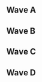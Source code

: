 {{DISPLAYTITLE:Summit 2016: ''Melee'' Singles Round 1 Pools}}{{SetGame|melee}}
{{tabs static
|name1=Overview
|link1=Summit/2016/Melee
|name2=Singles Round 1 Pools
|link2=Summit/2016/Melee/Singles Round 1 Pools
|name3=Singles Round 2 Pools
|link3=Summit/2016/Melee/Singles Round 2 Pools
|name4=Singles Bracket
|link4=Summit/2016/Melee/Singles Bracket
|name5=Doubles Bracket
|link5=Summit/2016/Melee/Doubles Bracket
|This=2
}}
==Wave A==
{{Box|start|padding=2em}}
{{HiddenSort|===A1===}}
{{GroupTableStart | Bracket A1 |width=300px}}
{{GroupTableSlot|InfernoJesus |flag=ca |win_m=4 |lose_m=0 |place=1 |bg=up |go={{advance|Summit 2016/Singles Round 2 Pools}}}}
{{GroupTableSlot|Radiowar |flag=ca |win_m=3 |lose_m=1 |place=2 |bg=up |go={{advance|Summit 2016/Singles Round 2 Pools}}}}
{{GroupTableSlot|sage |flag=ca |win_m=2 |lose_m=2 |place=3 |bg=down}}
{{GroupTableSlot|lunarhowl |flag=ca |win_m=1 |lose_m=3 |place=4 |bg=down}}
{{GroupTableSlot|Vin |flag=us |win_m=0 |lose_m=4 |place=5 |bg=down}}
{{GroupTableEnd}}
{{Box|break|padding=2em}}

{{HiddenSort|===A2===}}
{{GroupTableStart | Bracket A2 |width=300px}}
{{GroupTableSlot|Trulliam |flag=ca |win_m=5 |lose_m=0 |place=1 |bg=up |go={{advance|Summit 2016/Singles Round 2 Pools}}}}
{{GroupTableSlot|Dr.Shots |flag=ca |win_m=4 |lose_m=1 |place=2 |bg=up |go={{advance|Summit 2016/Singles Round 2 Pools}}}}
{{GroupTableSlot|Grill Master Mitch |flag=ca |win_m=3 |lose_m=2 |place=3 |bg=down}}
{{GroupTableSlot|Kal |flag= |win_m=2 |lose_m=3 |place=4 |bg=down}}
{{GroupTableSlot|Fresh |flag=ca |win_m=1 |lose_m=4 |place=5 |bg=down}}
{{GroupTableSlot|Hairdoo |flag=ca |win_m=0 |lose_m=5 |place=6 |bg=down}}
{{GroupTableEnd}}
{{Box|break|padding=2em}}

{{HiddenSort|===A3===}}
{{GroupTableStart | Bracket A3 |width=300px}}
{{GroupTableSlot|Plat |flag=ca |win_m=4 |lose_m=0 |place=1 |bg=up |go={{advance|Summit 2016/Singles Round 2 Pools}}}}
{{GroupTableSlot|D$ |flag=ca |win_m=3 |lose_m=1 |place=2 |bg=up |go={{advance|Summit 2016/Singles Round 2 Pools}}}}
{{GroupTableSlot|Zuppy |flag=ca |win_m=2 |lose_m=2 |place=3 |bg=down}}
{{GroupTableSlot|Wowser |flag=ca |win_m=1 |lose_m=3 |place=4 |bg=down}}
{{GroupTableSlot|Qerbstomp |flag=ca |win_m=0 |lose_m=4 |place=5 |bg=down}}
{{GroupTableEnd}}
{{Box|break|padding=2em}}

{{HiddenSort|===A4===}}
{{GroupTableStart | Bracket A4 |width=300px}}
{{GroupTableSlot|Morsecode762 |flag=us |win_m=5 |lose_m=0 |place=1 |bg=up |go={{advance|Summit 2016/Singles Round 2 Pools}}}}
{{GroupTableSlot|Rabbit |flag=ca |win_m=4 |lose_m=1 |place=2 |bg=up |go={{advance|Summit 2016/Singles Round 2 Pools}}}}
{{GroupTableSlot|Squeakie |flag=ca |win_m=3 |lose_m=2 |place=3 |bg=down}}
{{GroupTableSlot|Malex |flag=ca |win_m=2 |lose_m=3 |place=4 |bg=down}}
{{GroupTableSlot|Lexi |flag=ca |win_m=1 |lose_m=4 |place=5 |bg=down}}
{{GroupTableSlot|O Dog |flag=ca |win_m=0 |lose_m=5 |place=6 |bg=down}}
{{GroupTableEnd}}
{{Box|break|padding=2em}}

{{HiddenSort|===A5===}}
{{GroupTableStart | Bracket A5 |width=300px}}
{{GroupTableSlot|Reggie |flag=ca |win_m=5 |lose_m=0 |place=1 |bg=up |go={{advance|Summit 2016/Singles Round 2 Pools}}}}
{{GroupTableSlot|DLos |flag=ca |win_m=4 |lose_m=1 |place=2 |bg=up |go={{advance|Summit 2016/Singles Round 2 Pools}}}}
{{GroupTableSlot|OT Eric |flag= |win_m=3 |lose_m=2 |place=3 |bg=down}}
{{GroupTableSlot|Sockbasket |flag=ca |win_m=2 |lose_m=3 |place=4 |bg=down}}
{{GroupTableSlot|Microsoft Paint |flag=ca |win_m=1 |lose_m=4 |place=5 |bg=down}}
{{GroupTableSlot|Cypher |flag=ca |win_m=0 |lose_m=5 |place=6 |bg=down}}
{{GroupTableEnd}}
{{Box|break|padding=2em}}

{{HiddenSort|===A6===}}
{{GroupTableStart | Bracket A6 |width=300px}}
{{GroupTableSlot|Moist |flag=ca |win_m=4 |lose_m=1 |place=1 |bg=up |go={{advance|Summit 2016/Singles Round 2 Pools}}}}
{{GroupTableSlot|Eidolon |flag=ca |win_m=4 |lose_m=1 |place=2 |bg=up |go={{advance|Summit 2016/Singles Round 2 Pools}}}}
{{GroupTableSlot|Karma (JP) |flag=ca |win_m=4 |lose_m=1 |place=3 |bg=down}}
{{GroupTableSlot|JOATguy |flag=ca |win_m=2 |lose_m=3 |place=4 |bg=down}}
{{GroupTableSlot|Mado |flag=ca |win_m=1 |lose_m=4 |place=5 |bg=down}}
{{GroupTableSlot|Luckerdog |flag=ca |win_m=0 |lose_m=5 |place=6 |bg=down}}
{{GroupTableEnd}}
{{Box|break|padding=2em}}

{{HiddenSort|===A7===}}
{{GroupTableStart | Bracket A7 |width=300px}}
{{GroupTableSlot|Legend |flag=ca |win_m=4 |lose_m=0 |place=1 |bg=up |go={{advance|Summit 2016/Singles Round 2 Pools}}}}
{{GroupTableSlot|Koobie |flag=ca |win_m=2 |lose_m=2 |place=2 |bg=up |go={{advance|Summit 2016/Singles Round 2 Pools}}}}
{{GroupTableSlot|Grapefruit |flag=ca |win_m=2 |lose_m=2 |place=3 |bg=down}}
{{GroupTableSlot|RestEZ |flag=ca |win_m=2 |lose_m=2 |place=4 |bg=down}}
{{GroupTableSlot|Noire |flag=ca |win_m=0 |lose_m=4 |place=5 |bg=down}}
{{GroupTableEnd}}
{{Box|break|padding=2em}}

{{HiddenSort|===A8===}}
{{GroupTableStart | Bracket A8 |width=300px}}
{{GroupTableSlot|Moky |flag=ca |win_m=4 |lose_m=0 |place=1 |bg=up |go={{advance|Summit 2016/Singles Round 2 Pools}}}}
{{GroupTableSlot|MurphyPrime |flag=ca |win_m=3 |lose_m=1 |place=2 |bg=up |go={{advance|Summit 2016/Singles Round 2 Pools}}}}
{{GroupTableSlot|TinderKing |flag=ca |win_m=2 |lose_m=2 |place=3 |bg=down}}
{{GroupTableSlot|Jewish Princess |flag=ca |win_m=1 |lose_m=3 |place=4 |bg=down}}
{{GroupTableSlot|Sera |flag=ca |win_m=0 |lose_m=4 |place=5 |bg=down}}
{{GroupTableEnd}}
{{Box|end}}

==Wave B==
{{Box|start|padding=2em}}
{{HiddenSort|===B1===}}
{{GroupTableStart | Bracket B1 |width=300px}}
{{GroupTableSlot|Sylarius |flag=ca |win_m=5 |lose_m=0 |place=1 |bg=up |go={{advance|Summit 2016/Singles Round 2 Pools}}}}
{{GroupTableSlot|lonebutterfish |flag=ca |win_m=4 |lose_m=1 |place=2 |bg=up |go={{advance|Summit 2016/Singles Round 2 Pools}}}}
{{GroupTableSlot|HVAC |flag=ca |win_m=3 |lose_m=2 |place=3 |bg=down}}
{{GroupTableSlot|El Toro |flag=ca |win_m=2 |lose_m=3 |place=4 |bg=down}}
{{GroupTableSlot|Pepsi |flag=ca |win_m=1 |lose_m=4 |place=5 |bg=down}}
{{GroupTableSlot|Tadashi |flag=us |win_m=0 |lose_m=5 |place=6 |bg=down}}
{{GroupTableEnd}}
{{Box|break|padding=2em}}

{{HiddenSort|===B2===}}
{{GroupTableStart | Bracket B2 |width=300px}}
{{GroupTableSlot|Villain |flag=ca |win_m=5 |lose_m=0 |place=1 |bg=up |go={{advance|Summit 2016/Singles Round 2 Pools}}}}
{{GroupTableSlot|KingQuiggles |flag=ca |win_m=4 |lose_m=1 |place=2 |bg=up |go={{advance|Summit 2016/Singles Round 2 Pools}}}}
{{GroupTableSlot|P5 |flag=ca |win_m=3 |lose_m=2 |place=3 |bg=down}}
{{GroupTableSlot|Monarchy |flag=ca |win_m=2 |lose_m=3 |place=4 |bg=down}}
{{GroupTableSlot|RageCage |flag=ca |win_m=1 |lose_m=4 |place=5 |bg=down}}
{{GroupTableSlot|arrogantcommander |flag=ca |win_m=0 |lose_m=5 |place=6 |bg=down}}
{{GroupTableEnd}}
{{Box|break|padding=2em}}

{{HiddenSort|===B3===}}
{{GroupTableStart | Bracket B3 |width=300px}}
{{GroupTableSlot|Garbage Prince |flag=ca |win_m=4 |lose_m=0 |place=1 |bg=up |go={{advance|Summit 2016/Singles Round 2 Pools}}}}
{{GroupTableSlot|Orange |flag=ca |win_m=3 |lose_m=1 |place=2 |bg=up |go={{advance|Summit 2016/Singles Round 2 Pools}}}}
{{GroupTableSlot|Truckasaurus |flag=ca |win_m=2 |lose_m=2 |place=3 |bg=down}}
{{GroupTableSlot|Crossfaded |flag=ca |win_m=1 |lose_m=3 |place=4 |bg=down}}
{{GroupTableSlot|RatKing |flag=ca |win_m=0 |lose_m=4 |place=5 |bg=down}}
{{GroupTableEnd}}
{{Box|break|padding=2em}}

{{HiddenSort|===B4===}}
{{GroupTableStart | Bracket B4 |width=300px}}
{{GroupTableSlot|Dope |flag=ca |win_m=5 |lose_m=0 |place=1 |bg=up |go={{advance|Summit 2016/Singles Round 2 Pools}}}}
{{GroupTableSlot|G Pipes |flag=ca |win_m=4 |lose_m=1 |place=2 |bg=up |go={{advance|Summit 2016/Singles Round 2 Pools}}}}
{{GroupTableSlot|Enjoy |flag=ca |win_m=2 |lose_m=3 |place=3 |bg=down}}
{{GroupTableSlot|Mosh |flag=ca |win_m=2 |lose_m=3 |place=3 |bg=down}}
{{GroupTableSlot|SugarDaddy |flag=ca |win_m=1 |lose_m=4 |place=5 |bg=down}}
{{GroupTableSlot|Bozy |flag=ca |win_m=1 |lose_m=4 |place=5 |bg=down}}
{{GroupTableEnd}}
{{Box|break|padding=2em}}

{{HiddenSort|===B5===}}
{{GroupTableStart | Bracket B5 |width=300px}}
{{GroupTableSlot|Clock$ |flag=ca |win_m=4 |lose_m=0 |place=1 |bg=up |go={{advance|Summit 2016/Singles Round 2 Pools}}}}
{{GroupTableSlot|Greener |flag=ca |win_m=3 |lose_m=1 |place=2 |bg=up |go={{advance|Summit 2016/Singles Round 2 Pools}}}}
{{GroupTableSlot|A Dog |flag=ca |win_m=2 |lose_m=2 |place=3 |bg=down}}
{{GroupTableSlot|Eon |flag=ca |win_m=1 |lose_m=3 |place=4 |bg=down}}
{{GroupTableSlot|Frankie |flag=ca |win_m=0 |lose_m=4 |place=5 |bg=down}}
{{GroupTableEnd}}
{{Box|break|padding=2em}}

{{HiddenSort|===B6===}}
{{GroupTableStart | Bracket B6 |width=300px}}
{{GroupTableSlot|Damian Tyson |flag=ca |win_m=4 |lose_m=0 |place=1 |bg=up |go={{advance|Summit 2016/Singles Round 2 Pools}}}}
{{GroupTableSlot|cylinder |flag=ca |win_m=3 |lose_m=1 |place=2 |bg=up |go={{advance|Summit 2016/Singles Round 2 Pools}}}}
{{GroupTableSlot|DiscoWinter |flag=ca |win_m=2 |lose_m=2 |place=3 |bg=down}}
{{GroupTableSlot|RewinD |flag=ca |win_m=1 |lose_m=3 |place=4 |bg=down}}
{{GroupTableSlot|SNES |flag=ca |win_m=0 |lose_m=4 |place=5 |bg=down}}
{{GroupTableEnd}}
{{Box|break|padding=2em}}

{{HiddenSort|===B7===}}
{{GroupTableStart | Bracket B7 |width=300px}}
{{GroupTableSlot|Plum |flag=uz |win_m=4 |lose_m=0 |place=1 |bg=up |go={{advance|Summit 2016/Singles Round 2 Pools}}}}
{{GroupTableSlot|Hatcrab |flag=ca |win_m=3 |lose_m=1 |place=2 |bg=up |go={{advance|Summit 2016/Singles Round 2 Pools}}}}
{{GroupTableSlot|Chud |flag=ca |win_m=2 |lose_m=2 |place=3 |bg=down}}
{{GroupTableSlot|Jankz |flag=ca |win_m=1 |lose_m=3 |place=4 |bg=down}}
{{GroupTableSlot|Brady |flag=ca |win_m=0 |lose_m=4 |place=5 |bg=down}}
{{GroupTableEnd}}
{{Box|break|padding=2em}}

{{HiddenSort|===B8===}}
{{GroupTableStart | Bracket B8 |width=300px}}
{{GroupTableSlot|Heartbreaker |flag=ca |win_m=4 |lose_m=1 |place=1 |bg=up |go={{advance|Summit 2016/Singles Round 2 Pools}}}}
{{GroupTableSlot|SCA |flag=ca |win_m=4 |lose_m=1 |place=1 |bg=up |go={{advance|Summit 2016/Singles Round 2 Pools}}}}
{{GroupTableSlot|Simba |flag=ca |win_m=4 |lose_m=1 |place=3 |bg=down}}
{{GroupTableSlot|Angelo |flag=ca |win_m=2 |lose_m=3 |place=4 |bg=down}}
{{GroupTableSlot|Xayonara |flag=ca |win_m=1 |lose_m=4 |place=5 |bg=down}}
{{GroupTableSlot|yoyg |flag=ca |win_m=0 |lose_m=5 |place=6 |bg=down}}
{{GroupTableEnd}}
{{Box|end}}

==Wave C==
{{Box|start|padding=2em}}
{{HiddenSort|===C1===}}
{{GroupTableStart | Bracket C1 |width=300px}}
{{GroupTableSlot|Xtal |flag=ca |win_m=5 |lose_m=0 |place=1 |bg=up |go={{advance|Summit 2016/Singles Round 2 Pools}}}}
{{GroupTableSlot|Chrono |flag=ca |win_m=4 |lose_m=1 |place=2 |bg=up |go={{advance|Summit 2016/Singles Round 2 Pools}}}}
{{GroupTableSlot|Food |flag=us |win_m=3 |lose_m=2 |place=3 |bg=down}}
{{GroupTableSlot|Melo |flag=ca |win_m=2 |lose_m=3 |place=4 |bg=down}}
{{GroupTableSlot|Bobo |flag=ca |win_m=1 |lose_m=4 |place=5 |bg=down}}
{{GroupTableSlot|Toasty |flag=ca |win_m=0 |lose_m=5 |place=6 |bg=down}}
{{GroupTableEnd}}
{{Box|break|padding=2em}}

{{HiddenSort|===C2===}}
{{GroupTableStart | Bracket C2 |width=300px}}
{{GroupTableSlot|Ryan Ford |flag=ca |win_m=4 |lose_m=0 |place=1 |bg=up |go={{advance|Summit 2016/Singles Round 2 Pools}}}}
{{GroupTableSlot|Benji |flag=us |win_m=3 |lose_m=1 |place=2 |bg=up |go={{advance|Summit 2016/Singles Round 2 Pools}}}}
{{GroupTableSlot|Yung Zunga |flag=ca |win_m=2 |lose_m=2 |place=3 |bg=down}}
{{GroupTableSlot|L3W! |flag=ca |win_m=1 |lose_m=3 |place=4 |bg=down}}
{{GroupTableSlot|eduroam |flag=ca |win_m=0 |lose_m=4 |place=5 |bg=down}}
{{GroupTableEnd}}
{{Box|break|padding=2em}}

{{HiddenSort|===C3===}}
{{GroupTableStart | Bracket C3 |width=300px}}
{{GroupTableSlot|Drolian |flag=ca |win_m=5 |lose_m=0 |place=1 |bg=up |go={{advance|Summit 2016/Singles Round 2 Pools}}}}
{{GroupTableSlot|Marko64 |flag=ca |win_m=4 |lose_m=1 |place=2 |bg=up |go={{advance|Summit 2016/Singles Round 2 Pools}}}}
{{GroupTableSlot|Alex |flag=ca |win_m=3 |lose_m=2 |place=3 |bg=down}}
{{GroupTableSlot|Smoyd |flag=ca |win_m=2 |lose_m=3 |place=4 |bg=down}}
{{GroupTableSlot|FiberOctopus |flag=ca |win_m=1 |lose_m=4 |place=5 |bg=down}}
{{GroupTableSlot|Dr.Yonz |flag= |win_m=0 |lose_m=5 |place=6 |bg=down}}
{{GroupTableEnd}}
{{Box|break|padding=2em}}

{{HiddenSort|===C4===}}
{{GroupTableStart | Bracket C4 |width=300px}}
{{GroupTableSlot|Neologism |flag=ca |win_m=4 |lose_m=0 |place=1 |bg=up |go={{advance|Summit 2016/Singles Round 2 Pools}}}}
{{GroupTableSlot|Swing First |flag=ca |win_m=3 |lose_m=1 |place=2 |bg=up |go={{advance|Summit 2016/Singles Round 2 Pools}}}}
{{GroupTableSlot|Bellus |flag=ca |win_m=2 |lose_m=2 |place=3 |bg=down}}
{{GroupTableSlot|Teli0 |flag=ca |win_m=1 |lose_m=3 |place=4 |bg=down}}
{{GroupTableSlot|Blitz |flag=ca |win_m=0 |lose_m=4 |place=5 |bg=down}}
{{GroupTableEnd}}
{{Box|break|padding=2em}}

{{HiddenSort|===C5===}}
{{GroupTableStart | Bracket C5 |width=300px}}
{{GroupTableSlot|Coffeeblack |flag=ca |win_m=5 |lose_m=0 |place=1 |bg=up |go={{advance|Summit 2016/Singles Round 2 Pools}}}}
{{GroupTableSlot|Fern |flag=ca |win_m=4 |lose_m=1 |place=2 |bg=up |go={{advance|Summit 2016/Singles Round 2 Pools}}}}
{{GroupTableSlot|JoeySweatpants |flag=ca |win_m=3 |lose_m=2 |place=3 |bg=down}}
{{GroupTableSlot|Marlet |flag=ca |win_m=2 |lose_m=3 |place=4 |bg=down}}
{{GroupTableSlot|MuSe |flag=ca |win_m=1 |lose_m=4 |place=5 |bg=down}}
{{GroupTableSlot|shredflintstone |flag=us |win_m=0 |lose_m=5 |place=6 |bg=down}}
{{GroupTableEnd}}
{{Box|break|padding=2em}}

{{HiddenSort|===C6===}}
{{GroupTableStart | Bracket C6 |width=300px}}
{{GroupTableSlot|Nightmare |flag=ca |win_m=4 |lose_m=0 |place=1 |bg=up |go={{advance|Summit 2016/Singles Round 2 Pools}}}}
{{GroupTableSlot|Briefs |flag=ca |win_m=3 |lose_m=1 |place=2 |bg=up |go={{advance|Summit 2016/Singles Round 2 Pools}}}}
{{GroupTableSlot|Sunrisebanana |flag=ca |win_m=2 |lose_m=2 |place=3 |bg=down}}
{{GroupTableSlot|Kamikazefuneral |flag=ca |win_m=1 |lose_m=3 |place=4 |bg=down}}
{{GroupTableSlot|Forbees |flag=ca |win_m=0 |lose_m=4 |place=5 |bg=down}}
{{GroupTableEnd}}
{{Box|break|padding=2em}}

{{HiddenSort|===C7===}}
{{GroupTableStart | Bracket C7 |width=300px}}
{{GroupTableSlot|Liquid |flag=ca |win_m=5 |lose_m=0 |place=1 |bg=up |go={{advance|Summit 2016/Singles Round 2 Pools}}}}
{{GroupTableSlot|Voltage |flag=ca |win_m=4 |lose_m=1 |place=2 |bg=up |go={{advance|Summit 2016/Singles Round 2 Pools}}}}
{{GroupTableSlot|Zed |flag=ca |win_m=3 |lose_m=2 |place=3 |bg=down}}
{{GroupTableSlot|Love |flag=ca |win_m=2 |lose_m=3 |place=4 |bg=down}}
{{GroupTableSlot|GraTes |flag=ca |win_m=1 |lose_m=4 |place=5 |bg=down}}
{{GroupTableSlot|Aeori-o |flag=ca |win_m=0 |lose_m=5 |place=6 |bg=down}}
{{GroupTableEnd}}
{{Box|break|padding=2em}}

{{HiddenSort|===C8===}}
{{GroupTableStart | Bracket C8 |width=300px}}
{{GroupTableSlot|Loki |flag=jp |win_m=4 |lose_m=0 |place=1 |bg=up |go={{advance|Summit 2016/Singles Round 2 Pools}}}}
{{GroupTableSlot|Yung |flag=ca |win_m=2 |lose_m=2 |place=2 |bg=up |go={{advance|Summit 2016/Singles Round 2 Pools}}}}
{{GroupTableSlot|Rasclat! |flag=ca |win_m=2 |lose_m=2 |place=3 |bg=down}}
{{GroupTableSlot|DaK |flag=ca |win_m=2 |lose_m=2 |place=4 |bg=down}}
{{GroupTableSlot|GIRL |flag=ca |win_m=0 |lose_m=4 |place=5 |bg=down}}
{{GroupTableEnd}}
{{Box|end}}

==Wave D==
{{Box|start|padding=2em}}
{{HiddenSort|===D1===}}
{{GroupTableStart | Bracket D1 |width=300px}}
{{GroupTableSlot|Odds |flag=ca |win_m=5 |lose_m=0 |place=1 |bg=up |go={{advance|Summit 2016/Singles Round 2 Pools}}}}
{{GroupTableSlot|n0ne |flag=ni |win_m=4 |lose_m=1 |place=2 |bg=up |go={{advance|Summit 2016/Singles Round 2 Pools}}}}
{{GroupTableSlot|Lotus |flag=ca |win_m=3 |lose_m=2 |place=3 |bg=down}}
{{GroupTableSlot|Kapedani |flag=ca |win_m=2 |lose_m=3 |place=4 |bg=down}}
{{GroupTableSlot|Gurstinger |flag=ca |win_m=1 |lose_m=4 |place=5 |bg=down}}
{{GroupTableSlot|Highwata |flag=ca |win_m=0 |lose_m=5 |place=6 |bg=down}}
{{GroupTableEnd}}
{{Box|break|padding=2em}}

{{HiddenSort|===D2===}}
{{GroupTableStart | Bracket D2 |width=300px}}
{{GroupTableSlot|Monib |flag=ca |win_m=4 |lose_m=0 |place=1 |bg=up |go={{advance|Summit 2016/Singles Round 2 Pools}}}}
{{GroupTableSlot|KrispySmooth |flag=ca |win_m=3 |lose_m=1 |place=2 |bg=up |go={{advance|Summit 2016/Singles Round 2 Pools}}}}
{{GroupTableSlot|WindFish |flag=ca |win_m=2 |lose_m=2 |place=3 |bg=down}}
{{GroupTableSlot|So $ |flag=ca |win_m=1 |lose_m=3 |place=4 |bg=down}}
{{GroupTableSlot|n00b64 |flag=ca |win_m=0 |lose_m=4 |place=5 |bg=down}}
{{GroupTableEnd}}
{{Box|break|padding=2em}}

{{HiddenSort|===D3===}}
{{GroupTableStart | Bracket D3 |width=300px}}
{{GroupTableSlot|Menard |flag=ca |win_m=4 |lose_m=1 |place=1 |bg=up |go={{advance|Summit 2016/Singles Round 2 Pools}}}}
{{GroupTableSlot|Nuge |flag=ca |win_m=4 |lose_m=1 |place=2 |bg=up |go={{advance|Summit 2016/Singles Round 2 Pools}}}}
{{GroupTableSlot|Kid |flag=ca |win_m=4 |lose_m=1 |place=3 |bg=down}}
{{GroupTableSlot|Seen |flag=ca |win_m=2 |lose_m=3 |place=4 |bg=down}}
{{GroupTableSlot|Yaruzu |flag=ca |win_m=1 |lose_m=4 |place=5 |bg=down}}
{{GroupTableSlot|Stretch |flag=ca |win_m=0 |lose_m=5 |place=6 |bg=down}}
{{GroupTableEnd}}
{{Box|break|padding=2em}}

{{HiddenSort|===D4===}}
{{GroupTableStart | Bracket D4 |width=300px}}
{{GroupTableSlot|K |flag=ca |win_m=4 |lose_m=0 |place=1 |bg=up |go={{advance|Summit 2016/Singles Round 2 Pools}}}}
{{GroupTableSlot|LetsDuet |flag=ca |win_m=3 |lose_m=1 |place=2 |bg=up |go={{advance|Summit 2016/Singles Round 2 Pools}}}}
{{GroupTableSlot|KEFFO |flag=ca |win_m=2 |lose_m=2 |place=3 |bg=down}}
{{GroupTableSlot|Mossman |flag=ca |win_m=1 |lose_m=3 |place=4 |bg=down}}
{{GroupTableSlot|ratdawg |flag=ca |win_m=0 |lose_m=4 |place=5 |bg=down}}
{{GroupTableEnd}}
{{Box|break|padding=2em}}

{{HiddenSort|===D5===}}
{{GroupTableStart | Bracket D5 |width=300px}}
{{GroupTableSlot|Professor Pro |flag=gb |win_m=5 |lose_m=0 |place=1 |bg=up |go={{advance|Summit 2016/Singles Round 2 Pools}}}}
{{GroupTableSlot|Kidney Thief |flag=ca |win_m=4 |lose_m=1 |place=2 |bg=up |go={{advance|Summit 2016/Singles Round 2 Pools}}}}
{{GroupTableSlot|DAC |flag=ca |win_m=3 |lose_m=2 |place=3 |bg=down}}
{{GroupTableSlot|Thunder Mlee |flag=ca |win_m=2 |lose_m=3 |place=4 |bg=down}}
{{GroupTableSlot|Dunclack |flag=ca |win_m=1 |lose_m=4 |place=5 |bg=down}}
{{GroupTableSlot|Pyro |flag=us |win_m=0 |lose_m=5 |place=6 |bg=down}}
{{GroupTableEnd}}
{{Box|break|padding=2em}}

{{HiddenSort|===D6===}}
{{GroupTableStart | Bracket D6 |width=300px}}
{{GroupTableSlot|Emento |flag=ca |win_m=4 |lose_m=0 |place=1 |bg=up |go={{advance|Summit 2016/Singles Round 2 Pools}}}}
{{GroupTableSlot|N0z1ck |flag=ca |win_m=3 |lose_m=1 |place=2 |bg=up |go={{advance|Summit 2016/Singles Round 2 Pools}}}}
{{GroupTableSlot|Empire |flag=ca |win_m=2 |lose_m=2 |place=3 |bg=down}}
{{GroupTableSlot|ChaosBreaker |flag=ca |win_m=1 |lose_m=3 |place=4 |bg=down}}
{{GroupTableSlot|Youngster Joey |flag=ca |win_m=0 |lose_m=4 |place=5 |bg=down}}
{{GroupTableEnd}}
{{Box|break|padding=2em}}

{{HiddenSort|===D7===}}
{{GroupTableStart | Bracket D7 |width=300px}}
{{GroupTableSlot|Slush |flag=ca |win_m=5 |lose_m=0 |place=1 |bg=up |go={{advance|Summit 2016/Singles Round 2 Pools}}}}
{{GroupTableSlot|GGAPP |flag=ca |win_m=4 |lose_m=1 |place=2 |bg=up |go={{advance|Summit 2016/Singles Round 2 Pools}}}}
{{GroupTableSlot|Titanium |flag=ca |win_m=3 |lose_m=2 |place=3 |bg=down}}
{{GroupTableSlot|Gerb |flag=ca |win_m=2 |lose_m=3 |place=4 |bg=down}}
{{GroupTableSlot|mini |flag=ca |win_m=1 |lose_m=4 |place=5 |bg=down}}
{{GroupTableSlot|Mechapope |flag=ca |win_m=0 |lose_m=5 |place=6 |bg=down}}
{{GroupTableEnd}}
{{Box|break|padding=2em}}

{{HiddenSort|===D8===}}
{{GroupTableStart | Bracket D8 |width=300px}}
{{GroupTableSlot|ProZak |flag=ca |win_m=5 |lose_m=0 |place=1 |bg=up |go={{advance|Summit 2016/Singles Round 2 Pools}}}}
{{GroupTableSlot|The Engineer |flag=ca |win_m=4 |lose_m=1 |place=2 |bg=up |go={{advance|Summit 2016/Singles Round 2 Pools}}}}
{{GroupTableSlot|Jill |flag=ca |win_m=3 |lose_m=2 |place=3 |bg=down}}
{{GroupTableSlot|Life |flag=ca |win_m=2 |lose_m=3 |place=4 |bg=down}}
{{GroupTableSlot|Ketchup |flag=ca |win_m=1 |lose_m=4 |place=5 |bg=down}}
{{GroupTableSlot|Lilypad |flag=ca |win_m=0 |lose_m=5 |place=6 |bg=down}}
{{GroupTableEnd}}
{{Box|end}}
